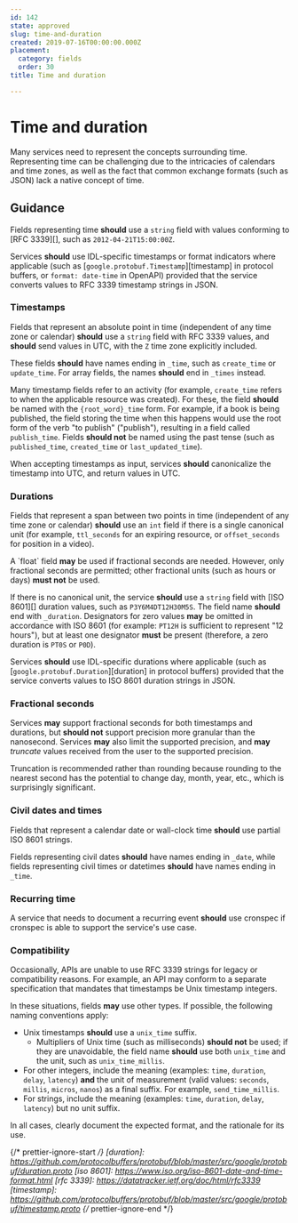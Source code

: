 ```yaml
---
id: 142
state: approved
slug: time-and-duration
created: 2019-07-16T00:00:00.000Z
placement:
  category: fields
  order: 30
title: Time and duration

--- 
```


# Time and duration

Many services need to represent the concepts surrounding time. Representing
time can be challenging due to the intricacies of calendars and time zones, as
well as the fact that common exchange formats (such as JSON) lack a native
concept of time.

## Guidance

Fields representing time <b class="font-extrabold	text-yellow-700">should</b> use a `string` field with values conforming
to [RFC 3339][], such as `2012-04-21T15:00:00Z`.

Services <b class="font-extrabold	text-yellow-700">should</b> use IDL-specific timestamps or format indicators where
applicable (such as [`google.protobuf.Timestamp`][timestamp] in protocol
buffers, or `format: date-time` in OpenAPI) provided that the service converts
values to RFC 3339 timestamp strings in JSON.

### Timestamps

Fields that represent an absolute point in time (independent of any time zone
or calendar) <b class="font-extrabold	text-yellow-700">should</b> use a `string` field with RFC 3339 values, and
<b class="font-extrabold	text-yellow-700">should</b> send values in UTC, with the `Z` time zone explicitly included.

These fields <b class="font-extrabold	text-yellow-700">should</b> have names ending in `_time`, such as `create_time` or
`update_time`. For array fields, the names <b class="font-extrabold	text-yellow-700">should</b> end in `_times` instead.

Many timestamp fields refer to an activity (for example, `create_time` refers
to when the applicable resource was created). For these, the field <b class="font-extrabold	text-yellow-700">should</b>
be named with the `{root_word}_time` form. For example, if a book is being
published, the field storing the time when this happens would use the root form
of the verb "to publish" ("publish"), resulting in a field called
`publish_time`. Fields <b class="font-extrabold	text-yellow-700">should not</b> be named using the past tense (such as
`published_time`, `created_time` or `last_updated_time`).

When accepting timestamps as input, services <b class="font-extrabold	text-yellow-700">should</b> canonicalize the
timestamp into UTC, and return values in UTC.

### Durations

Fields that represent a span between two points in time (independent of any
time zone or calendar) <b class="font-extrabold	text-yellow-700">should</b> use an `int` field if there is a single
canonical unit (for example, `ttl_seconds` for an expiring resource, or
`offset_seconds` for position in a video).

<Aside type="note" title="Note">
  A `float` field <b class="font-extrabold text-green-700">may</b> be used if fractional seconds are needed.
  However, only fractional seconds are permitted; other fractional units (such as
  hours or days) <b class="font-extrabold	text-red-700">must not</b> be used.
</Aside>

If there is no canonical unit, the service <b class="font-extrabold	text-yellow-700">should</b> use a `string` field with
[ISO 8601][] duration values, such as `P3Y6M4DT12H30M5S`. The field name
<b class="font-extrabold	text-yellow-700">should</b> end with `_duration`. Designators for zero values <b class="font-extrabold text-green-700">may</b> be omitted
in accordance with ISO 8601 (for example: `PT12H` is sufficient to represent
"12 hours"), but at least one designator <b class="font-extrabold	text-red-700">must</b> be present (therefore, a zero
duration is `PT0S` or `P0D`).

Services <b class="font-extrabold	text-yellow-700">should</b> use IDL-specific durations where applicable (such as
[`google.protobuf.Duration`][duration] in protocol buffers) provided that the
service converts values to ISO 8601 duration strings in JSON.

### Fractional seconds

Services <b class="font-extrabold text-green-700">may</b> support fractional seconds for both timestamps and durations,
but <b class="font-extrabold	text-yellow-700">should not</b> support precision more granular than the nanosecond.
Services <b class="font-extrabold text-green-700">may</b> also limit the supported precision, and <b class="font-extrabold text-green-700">may</b> _truncate_
values received from the user to the supported precision.

<Aside type="note" title="Note">
  Truncation is recommended rather than rounding because rounding to
  the nearest second has the potential to change day, month, year, etc., which is
  surprisingly significant.
</Aside>

### Civil dates and times

Fields that represent a calendar date or wall-clock time <b class="font-extrabold	text-yellow-700">should</b> use partial
ISO 8601 strings.

Fields representing civil dates <b class="font-extrabold	text-yellow-700">should</b> have names ending in `_date`, while
fields representing civil times or datetimes <b class="font-extrabold	text-yellow-700">should</b> have names ending in
`_time`.

### Recurring time

A service that needs to document a recurring event <b class="font-extrabold	text-yellow-700">should</b> use cronspec if
cronspec is able to support the service's use case.

### Compatibility

Occasionally, APIs are unable to use RFC 3339 strings for legacy or
compatibility reasons. For example, an API may conform to a separate
specification that mandates that timestamps be Unix timestamp integers.

In these situations, fields <b class="font-extrabold text-green-700">may</b> use other types. If possible, the following
naming conventions apply:

- Unix timestamps <b class="font-extrabold	text-yellow-700">should</b> use a `unix_time` suffix.
  - Multipliers of Unix time (such as milliseconds) <b class="font-extrabold	text-yellow-700">should not</b> be used; if
    they are unavoidable, the field name <b class="font-extrabold	text-yellow-700">should</b> use both `unix_time` and
    the unit, such as `unix_time_millis`.
- For other integers, include the meaning (examples: `time`, `duration`,
  `delay`, `latency`) **and** the unit of measurement (valid values: `seconds`,
  `millis`, `micros`, `nanos`) as a final suffix. For example,
  `send_time_millis`.
- For strings, include the meaning (examples: `time`, `duration`, `delay`,
  `latency`) but no unit suffix.

In all cases, clearly document the expected format, and the rationale for its
use.

{/* prettier-ignore-start  */}
[duration]: https://github.com/protocolbuffers/protobuf/blob/master/src/google/protobuf/duration.proto
[iso 8601]: https://www.iso.org/iso-8601-date-and-time-format.html
[rfc 3339]: https://datatracker.ietf.org/doc/html/rfc3339
[timestamp]: https://github.com/protocolbuffers/protobuf/blob/master/src/google/protobuf/timestamp.proto
{/* prettier-ignore-end  */}
